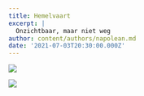 ```yaml
---
title: Hemelvaart
excerpt: |
  Onzichtbaar, maar niet weg
author: content/authors/napolean.md
date: '2021-07-03T20:30:00.000Z'
---
```


![](https://res.cloudinary.com/stfranciscusheverlee/image/upload/v1657135741/Hemelvaart_1_wdwy5k.jpg)

![](https://res.cloudinary.com/stfranciscusheverlee/image/upload/v1657135732/Hemelvaart_2_fvvofd.jpg)

